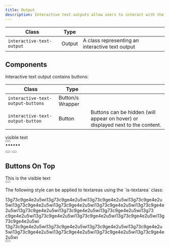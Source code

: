 ```yaml
---
title: Output
description: Interactive text outputs allow users to interact with the displayed text. Copying and hiding are the two most common actions in this element.
---
```


| Class                      | Type    |                                                      |
| -------------------------- | ------- | ---------------------------------------------------- |
| `interactive-text-output`  | Output  | A class representing an interactive text output      |

## Components

Interactive text output contains buttons:

| Class                            | Type             |                                                                                            |
| -------------------------------- | ---------------- | ------------------------------------------------------------------------------------------ |
| `interactive-text-output-buttons`| Button/s Wrapper |                                                                                            |
| `interactive-text-output-button` | Button           | Buttons can be hidden (will appear on hover) or displayed next to the content.             |

<Preview center>
  <div class="interactive-text-output">
    <span class="text u-break-word">visible text</span>
    <div class="interactive-text-output-buttons">
      <button
        class="interactive-text-output-button is-hidden"
        aria-label="copy text"
      >
        <span class="icon-duplicate" aria-hidden="true"></span>
      </button>
    </div>
  </div>
  <div class="interactive-text-output">
    <span class="text">••••••</span>
    <div class="interactive-text-output-buttons">
      <button
        class="interactive-text-output-button"
        aria-label="show hidden text"
      >
        <span class="icon-eye" aria-hidden="true"></span>
      </button>
      <button class="interactive-text-output-button" aria-label="copy text">
        <span class="icon-duplicate" aria-hidden="true"></span>
      </button>
    </div>
  </div>
</Preview>

## Buttons On Top

<Preview center>
    <div class="interactive-text-output is-buttons-on-top">
        <span class="text u-break-word">This is the visible text</span>
        <div class="interactive-text-output-buttons">
            <button
                class="interactive-text-output-button is-hidden"
                aria-label="copy text"
            >
                <span class="icon-duplicate" aria-hidden="true"></span>
            </button>
        </div>
    </div>
</Preview>

<p class="u-margin-block-start-52">
  The following style can be applied to textareas using the `is-textarea` class:
</p>

<Preview>
  <div class="interactive-text-output is-textarea">
    <span class="text u-line-height-1-5 u-break-word">
      13g73c9ge4e2u5wi13g73c9ge4e2u5wi13g73c9ge4e2u5wi13g73c9ge4e2u5wi13g73c9ge4e2u5wi13g73c9ge4e2u5wi13g73c9ge4e2u5wi13g73c9ge4e2u5wi13g73c9ge4e2u5wi13g73c9ge4e2u5wi13g73c9ge4e2u5wi13g73
      c9ge4e2u5wi13g73c9ge4e2u5wi13g73c9ge4e2u5wi13g73c9ge4e2u5wi13g73c9ge4e2u5wi
      13g73c9ge4e2u5wi13g73c9ge4e2u5wi13g73c9ge4e2u5wi13g73c9ge4e2u5wi13g73c9ge4e2u5wi13g73c9ge4e2u5wi13g73c9ge4e2u5wi13g73c9ge4e2u5wi
    </span>
    <div class="interactive-text-output-buttons">
      <button class="interactive-text-output-button" aria-label="copy text">
        <span class="icon-duplicate" aria-hidden="true"></span>
      </button>
    </div>
  </div>
</Preview>
